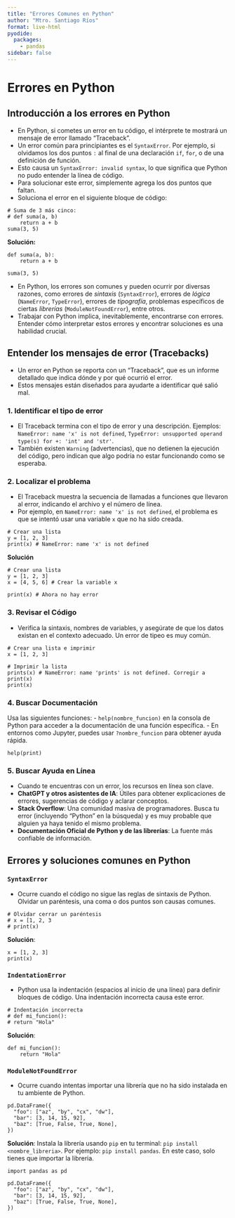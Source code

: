 ```yaml
---
title: "Errores Comunes en Python"
author: "Mtro. Santiago Ríos"
format: live-html 
pyodide:
  packages:
    - pandas
sidebar: false
---
```


# Errores en Python

## Introducción a los errores en Python

- En Python, si cometes un error en tu código, el intérprete te mostrará un mensaje de error llamado "Traceback".
- Un error común para principiantes es el `SyntaxError`. Por ejemplo, si olvidamos los dos puntos `:` al final de una declaración `if`, `for`, o de una definición de función.
- Esto causa un `SyntaxError: invalid syntax`, lo que significa que Python no pudo entender la línea de código.
- Para solucionar este error, simplemente agrega los dos puntos que faltan.
- Soluciona el error en el siguiente bloque de código:

```pyodide
# Suma de 3 más cinco:
# def suma(a, b)
    return a + b
suma(3, 5)
```

**Solución:**

```pyodide
def suma(a, b):
    return a + b

suma(3, 5)
```

- En Python, los errores son comunes y pueden ocurrir por diversas razones, como errores de *sintaxis* (`SyntaxError`), errores de *lógica* (`NameError`, `TypeError`), errores de *tipografía*, problemas específicos de ciertas *librerías* (`ModuleNotFoundError`), entre otros.
- Trabajar con Python implica, inevitablemente, encontrarse con errores. Entender cómo interpretar estos errores y encontrar soluciones es una habilidad crucial.

## Entender los mensajes de error (Tracebacks)

- Un error en Python se reporta con un "Traceback", que es un informe detallado que indica dónde y por qué ocurrió el error.
- Estos mensajes están diseñados para ayudarte a identificar qué salió mal.

### 1. Identificar el tipo de error

- El Traceback termina con el tipo de error y una descripción. Ejemplos: `NameError: name 'x' is not defined`, `TypeError: unsupported operand type(s) for +: 'int' and 'str'`.
- También existen `Warning` (advertencias), que no detienen la ejecución del código, pero indican que algo podría no estar funcionando como se esperaba.

### 2. Localizar el problema

- El Traceback muestra la secuencia de llamadas a funciones que llevaron al error, indicando el archivo y el número de línea.
- Por ejemplo, en `NameError: name 'x' is not defined`, el problema es que se intentó usar una variable `x` que no ha sido creada.

```pyodide
# Crear una lista
y = [1, 2, 3]
print(x) # NameError: name 'x' is not defined
```

**Solución**
```pyodide
# Crear una lista
y = [1, 2, 3]
x = [4, 5, 6] # Crear la variable x

print(x) # Ahora no hay error
```

### 3. Revisar el Código

- Verifica la sintaxis, nombres de variables, y asegúrate de que los datos existan en el contexto adecuado. Un error de tipeo es muy común.

```pyodide
# Crear una lista e imprimir
x = [1, 2, 3]

# Imprimir la lista
prints(x) # NameError: name 'prints' is not defined. Corregir a print(x)
print(x)
```

### 4. Buscar Documentación

Usa las siguientes funciones:
- `help(nombre_funcion)` en la consola de Python para acceder a la documentación de una función específica.
- En entornos como Jupyter, puedes usar `?nombre_funcion` para obtener ayuda rápida.

```pyodide
help(print)
```

### 5. Buscar Ayuda en Línea

- Cuando te encuentras con un error, los recursos en línea son clave.
- **ChatGPT y otros asistentes de IA**: Útiles para obtener explicaciones de errores, sugerencias de código y aclarar conceptos.
- **Stack Overflow**: Una comunidad masiva de programadores. Busca tu error (incluyendo "Python" en la búsqueda) y es muy probable que alguien ya haya tenido el mismo problema.
- **Documentación Oficial de Python y de las librerías**: La fuente más confiable de información.

## Errores y soluciones comunes en Python

### `SyntaxError`

- Ocurre cuando el código no sigue las reglas de sintaxis de Python. Olvidar un paréntesis, una coma o dos puntos son causas comunes.

```pyodide
# Olvidar cerrar un paréntesis
# x = [1, 2, 3
# print(x)
```
**Solución**:
```pyodide
x = [1, 2, 3]
print(x)
```

### `IndentationError`

- Python usa la indentación (espacios al inicio de una línea) para definir bloques de código. Una indentación incorrecta causa este error.

```pyodide
# Indentación incorrecta
# def mi_funcion():
# return "Hola"
```
**Solución**:
```pyodide
def mi_funcion():
    return "Hola"
```

### `ModuleNotFoundError`

- Ocurre cuando intentas importar una librería que no ha sido instalada en tu ambiente de Python.

```pyodide
pd.DataFrame({
  "foo": ["az", "by", "cx", "dw"],
  "bar": [3, 14, 15, 92],
  "baz": [True, False, True, None],
})
```

**Solución**: Instala la librería usando `pip` en tu terminal: `pip install <nombre_libreria>`. Por ejemplo: `pip install pandas`. En este caso, solo tienes que importar la libreria.

```pyodide
import pandas as pd

pd.DataFrame({
  "foo": ["az", "by", "cx", "dw"],
  "bar": [3, 14, 15, 92],
  "baz": [True, False, True, None],
})
```